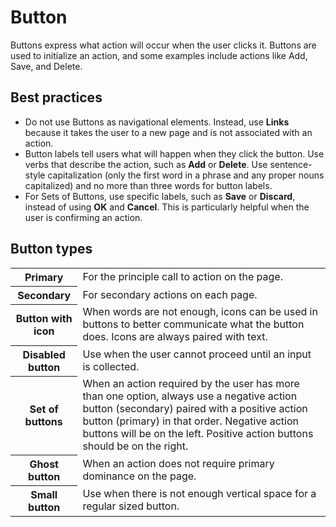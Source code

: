 # Button

Buttons express what action will occur when the user clicks it. Buttons are used to initialize an action, and some examples include actions like Add, Save, and Delete.

## Best practices

- Do not use Buttons as navigational elements. Instead, use **Links** because it takes the user to a new page and is not associated with an action.
- Button labels tell users what will happen when they click the button. Use verbs that describe the action, such as **Add** or **Delete**. Use sentence-style capitalization (only the first word in a phrase and any proper nouns capitalized) and no more than three words for button labels.
- For Sets of Buttons, use specific labels, such as **Save** or **Discard**, instead of using **OK** and **Cancel**. This is particularly helpful when the user is confirming an action.

## Button types

<table>
  <tr>
    <th width={160}>Primary</th>
    <td>For the principle call to action on the page.</td>
  </tr>
  <tr>
    <th>Secondary</th>
    <td>For secondary actions on each page.</td>
  </tr>
  <tr>
    <th>Button with icon</th>
    <td>
      When words are not enough, icons can be used in buttons to better communicate what the button does. Icons are
      always paired with text.
    </td>
  </tr>
  <tr>
    <th>Disabled button</th>
    <td>Use when the user cannot proceed until an input is collected.</td>
  </tr>
  <tr>
    <th>Set of buttons</th>
    <td>
      When an action required by the user has more than one option, always use a negative action button (secondary)
      paired with a positive action button (primary) in that order. Negative action buttons will be on the left.
      Positive action buttons should be on the right.
    </td>
  </tr>
  <tr>
    <th>Ghost button</th>
    <td>When an action does not require primary dominance on the page.</td>
  </tr>
  <tr>
    <th>Small button</th>
    <td>Use when there is not enough vertical space for a regular sized button.</td>
  </tr>
</table>
